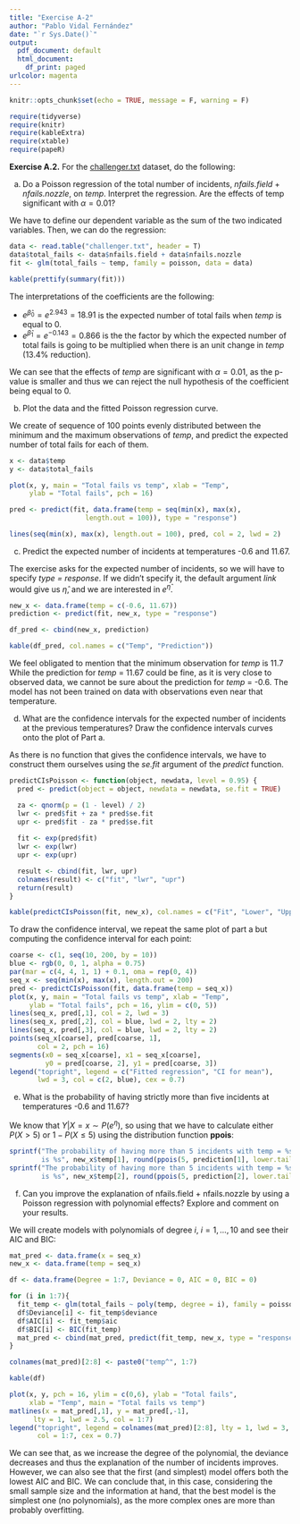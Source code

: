 ```yaml
---
title: "Exercise A-2"
author: "Pablo Vidal Fernández"
date: "`r Sys.Date()`"
output:
  pdf_document: default
  html_document:
    df_print: paged
urlcolor: magenta
---
```


```r
knitr::opts_chunk$set(echo = TRUE, message = F, warning = F)
```

```r
require(tidyverse)
require(knitr)
require(kableExtra)
require(xtable)
require(papeR)
```


**Exercise A.2.** For the [challenger.txt](https://www.youtube.com/watch?v=dQw4w9WgXcQ) dataset, do the following:

a.    Do a Poisson regression of the total number of incidents, *nfails.field* + *nfails.nozzle*, on *temp*.
Interpret the regression. Are the effects of temp significant with $\alpha = 0.01$?

We have to define our dependent variable as the sum of the two indicated variables. Then, we can do the regression:

```r
data <- read.table("challenger.txt", header = T)
data$total_fails <- data$nfails.field + data$nfails.nozzle
fit <- glm(total_fails ~ temp, family = poisson, data = data)
```

```r
kable(prettify(summary(fit)))
```


The interpretations of the coefficients are the following:

-   $e^{\hat{\beta}_0} = e^{2.943} = 18.91$ is the expected number of total fails when *temp* is equal to 0.
-   $e^{\hat{\beta}_1} = e^{-0.143} = 0.866$ is the the factor by which the expected number of total fails is going to be multiplied when there is an unit change in *temp* (13.4% reduction).

We can see that the effects of *temp* are significant with $\alpha = 0.01$, as the p-value is smaller and thus we can reject the null hypothesis of the coefficient being equal to 0.

b.    Plot the data and the fitted Poisson regression curve.

We create of sequence of 100 points evenly distributed between the minimum and the maximum observations of *temp*, and predict the expected number of total fails for each of them.

```r
x <- data$temp
y <- data$total_fails

plot(x, y, main = "Total fails vs temp", xlab = "Temp",
     ylab = "Total fails", pch = 16)

pred <- predict(fit, data.frame(temp = seq(min(x), max(x), 
                   length.out = 100)), type = "response")

lines(seq(min(x), max(x), length.out = 100), pred, col = 2, lwd = 2)
```

c.    Predict the expected number of incidents at temperatures -0.6 and 11.67.

The exercise asks for the expected number of incidents, so we will have to specify *type = response*. If we didn't specify it, the default argument *link* would give us $\hat{\eta}$, and we are interested in $e^{\hat{\eta}}$. 

```r
new_x <- data.frame(temp = c(-0.6, 11.67))
prediction <- predict(fit, new_x, type = "response")

df_pred <- cbind(new_x, prediction)
```
```r
kable(df_pred, col.names = c("Temp", "Prediction"))
```



We feel obligated to mention that the minimum observation for *temp* is 11.7 While the prediction for *temp* = 11.67 could be fine, as it is very close to observed data, we cannot be sure about the prediction for *temp* = -0.6. The model has not been trained on data with observations even near that temperature.

d.    What are the confidence intervals for the expected number of incidents at the previous temperatures? Draw the confidence intervals curves onto the plot of Part a.

As there is no function that gives the confidence intervals, we have to construct them ourselves using the *se.fit* argument of the *predict* function.

```r
predictCIsPoisson <- function(object, newdata, level = 0.95) {
  pred <- predict(object = object, newdata = newdata, se.fit = TRUE)

  za <- qnorm(p = (1 - level) / 2)
  lwr <- pred$fit + za * pred$se.fit
  upr <- pred$fit - za * pred$se.fit
  
  fit <- exp(pred$fit)
  lwr <- exp(lwr)
  upr <- exp(upr)

  result <- cbind(fit, lwr, upr)
  colnames(result) <- c("fit", "lwr", "upr")
  return(result)
}
```
```r
kable(predictCIsPoisson(fit, new_x), col.names = c("Fit", "Lower", "Upper"))
```


To draw the confidence interval, we repeat the same plot of part a but computing the confidence interval for each point:

```r
coarse <- c(1, seq(10, 200, by = 10))
blue <- rgb(0, 0, 1, alpha = 0.75)
par(mar = c(4, 4, 1, 1) + 0.1, oma = rep(0, 4))
seq_x <- seq(min(x), max(x), length.out = 200)
pred <- predictCIsPoisson(fit, data.frame(temp = seq_x))
plot(x, y, main = "Total fails vs temp", xlab = "Temp",
     ylab = "Total fails", pch = 16, ylim = c(0, 5))
lines(seq_x, pred[,1], col = 2, lwd = 3)
lines(seq_x, pred[,2], col = blue, lwd = 2, lty = 2)
lines(seq_x, pred[,3], col = blue, lwd = 2, lty = 2)
points(seq_x[coarse], pred[coarse, 1],
       col = 2, pch = 16)
segments(x0 = seq_x[coarse], x1 = seq_x[coarse],
         y0 = pred[coarse, 2], y1 = pred[coarse, 3])
legend("topright", legend = c("Fitted regression", "CI for mean"),
       lwd = 3, col = c(2, blue), cex = 0.7)
```

e.    What is the probability of having strictly more than five incidents at temperatures -0.6 and 11.67?

We know that $Y|X = x \sim P(e^{\eta})$, so using that we have to calculate either $P(X > 5)$ or $1 - P(X \leq 5)$ using the distribution function **ppois**:

```r
sprintf("The probability of having more than 5 incidents with temp = %s 
        is %s", new_x$temp[1], round(ppois(5, prediction[1], lower.tail = F), 4))
sprintf("The probability of having more than 5 incidents with temp = %s 
        is %s", new_x$temp[2], round(ppois(5, prediction[2], lower.tail = F), 4))
```

f.    Can you improve the explanation of nfails.field + nfails.nozzle by using a Poisson regression with polynomial effects? Explore and comment on your results.

We will create models with polynomials of degree $i$, $i = 1, ..., 10$ and see their AIC and BIC:

```r
mat_pred <- data.frame(x = seq_x)
new_x <- data.frame(temp = seq_x)

df <- data.frame(Degree = 1:7, Deviance = 0, AIC = 0, BIC = 0)

for (i in 1:7){
  fit_temp <- glm(total_fails ~ poly(temp, degree = i), family = poisson, data = data)
  df$Deviance[i] <- fit_temp$deviance
  df$AIC[i] <- fit_temp$aic
  df$BIC[i] <- BIC(fit_temp)
  mat_pred <- cbind(mat_pred, predict(fit_temp, new_x, type = "response"))
}

colnames(mat_pred)[2:8] <- paste0("temp^", 1:7)
```
```r
kable(df)
```


```r
plot(x, y, pch = 16, ylim = c(0,6), ylab = "Total fails",
     xlab = "Temp", main = "Total fails vs temp")
matlines(x = mat_pred[,1], y = mat_pred[,-1], 
      lty = 1, lwd = 2.5, col = 1:7) 
legend("topright", legend = colnames(mat_pred)[2:8], lty = 1, lwd = 3,
       col = 1:7, cex = 0.7)
```

We can see that, as we increase the degree of the polynomial, the deviance decreases and thus the explanation of the number of incidents improves. However, we can also see that the first (and simplest) model offers both the lowest AIC and BIC. We can conclude that, in this case, considering the small sample size and the information at hand, that the best model is the simplest one (no polynomials), as the more complex ones are more than probably overfitting. 

